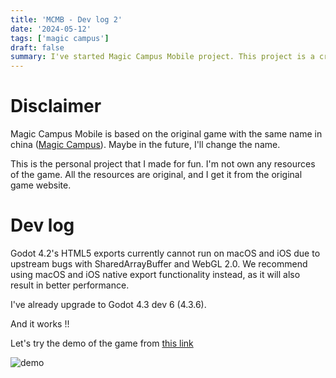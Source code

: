 ```yaml
---
title: 'MCMB - Dev log 2'
date: '2024-05-12'
tags: ['magic campus']
draft: false
summary: I've started Magic Campus Mobile project. This project is a cross-device game (Mac/Web/Mobile) based on Magic Campus of Lezi
---
```


# Disclaimer

Magic Campus Mobile is based on the original game with the same name in china ([Magic Campus](https://mc.lezi.com/)). Maybe in the future, I'll change the name. 

This is the personal project that I made for fun. I'm not own any resources of the game. All the resources are original, and I get it from the original game website.

# Dev log

Godot 4.2's HTML5 exports currently cannot run on macOS and iOS due to upstream bugs with SharedArrayBuffer and WebGL 2.0. We recommend using macOS and iOS native export functionality instead, as it will also result in better performance.

I've already upgrade to Godot 4.3 dev 6 (4.3.6).

And it works !!

Let's try the demo of the game from [this link](https://beyonderluu.com/vpt/html5/index.html)

![demo](/blog/mc/2/1.png)